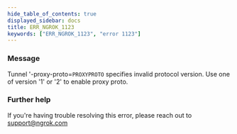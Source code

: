 ```yaml
---
hide_table_of_contents: true
displayed_sidebar: docs
title: ERR_NGROK_1123
keywords: ["ERR_NGROK_1123", "error 1123"]
---
```


### Message

Tunnel '-proxy-proto=`PROXYPROTO` specifies invalid protocol version.
Use one of version '1' or '2' to enable proxy proto.

### Further help

If you're having trouble resolving this error, please reach out to [support@ngrok.com](mailto:support@ngrok.com?subject=Help%20with%20ERR_NGROK_1123)
